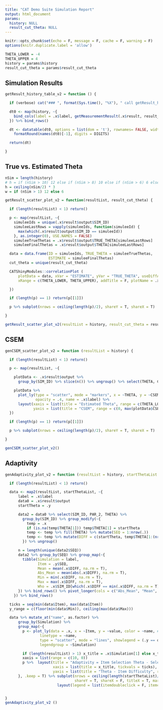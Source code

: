 ```yaml
---
title: "CAT Demo Suite Simulation Report"
output: html_document
params:
  history: NULL
  result_cut_theta: NULL
---
```



```r

knitr::opts_chunk$set(echo = F, message = F, cache = F, warning = F)
options(knitr.duplicate.label = 'allow')

THETA_LOWER = -4
THETA_UPPER = 4
history = params$history
result_cut_theta = params$result_cut_theta

```


## Simulation Results

```r

getResult_history_table_v2 = function () {

  if (verbose) cat("### ", format(Sys.time(), "%X"), " call getResult_history_table() \n")

  dt0 <- map(history, ~{
    bind_cols(label = .x$label, getMeasurementResult(.x$result, result_cut_theta))
  }) %>% bind_rows()

  dt <- datatable(dt0, options = list(dom = 't'), rownames= FALSE, width = "1200") %>%
    formatRound(names(dt0)[-1], digits = DIGITS)

  return(dt)

}

```

\newline
\newline
\newline

## True vs. Estimated Theta

```r
nSim = length(history)
# h = if (nSim > 10) 12 else if (nSim > 8) 10 else if (nSim > 6) 6 else if (nSim > 4) 4 else 2
h = ceiling(nSim/2) * 3
w = if (nSim > 1) 12 else 6
```


```r

getResult_scatter_plot_v2 = function(resultList, result_cut_theta) {

  if (length(resultList) < 1) return()

  p <- map(resultList, ~{
    simuleeIds = unique(.x$result$output$SIM_ID)
    simuleeLastRows = vapply(simuleeIds, function(simuleeId) {
      max(which(.x$result$output$SIM_ID == simuleeId))
    }, as.integer(0), USE.NAMES = FALSE)
    simuleeTrueThetas = .x$result$output$TRUE_THETA[simuleeLastRows]
    simuleeFinalThetas = .x$result$output$THETA[simuleeLastRows]

  data = data.frame(ID = simuleeIds, TRUE_THETA = simuleeTrueThetas, 
                    ESTIMATE = simuleeFinalThetas)
  cut_theta = unique(result_cut_theta)

  CATShinyModules::correlationPlot (
      plotData = data, xVar = "ESTIMATE", yVar = "TRUE_THETA", useDiffAsColor = F, cutsAt = cut_theta,
      xRange = c(THETA_LOWER, THETA_UPPER), addTitle = F, plotName = .x$label)

  })

  if (length(p) == 1) return(p[[1]])

  p %>% subplot(nrows = ceiling(length(p)/2), shareY = T, shareX = T)

}

getResult_scatter_plot_v2(resultList = history, result_cut_theta = result_cut_theta)

```

\newline
\newline
\newline

## CSEM

```r

genCSEM_scatter_plot_v2 = function (resultList = history) {

  if (length(resultList) < 1) return()

  p <- map(resultList, ~{

    plotData <- .x$result$output %>%
      group_by(SIM_ID) %>% slice(n()) %>% ungroup() %>% select(THETA, CSEM)

    plotData %>%
      plot_ly(type = "scatter", mode = "markers", x = ~THETA, y = ~CSEM, colors = "Blues", 
              opacity = .4, name = .x$label) %>%
      layout(xaxis = list(title = "Estimated Theta", range = c(THETA_LOWER, THETA_UPPER), zeroline = FALSE),
             yaxis = list(title = "CSEM", range = c(0, max(plotData$CSEM + 0.2)), zeroline = FALSE))
  })

  if (length(p) == 1) return(p[[1]])

  p %>% subplot(nrows = ceiling(length(p)/2), shareY = T, shareX = T)

}

genCSEM_scatter_plot_v2() 

```


## Adaptivity

```r

genAdaptivity_plot_v2 = function (resultList = history, startThetaList = map(history, ~.x$control$startTheta)) {

  if (length(resultList) < 1) return()

  data <- map2(resultList, startThetaList, ~{
      label = .x$label
      data0 = .x$result$output
      startTheta = .y

      data2 = data0 %>% select(SIM_ID, PAR_2, THETA) %>%
        group_by(SIM_ID) %>% group_modify(~{
          temp = .x
          if (is.na(temp$THETA[1])) temp$THETA[1] = startTheta
          temp <- temp %>% fill(THETA) %>% mutate(SEQ = 1:nrow(.))
          temp <- temp %>% mutate(DIFF = c(startTheta, temp$THETA[1:(nrow(.)-1)]) - temp$PAR_2)
        }) %>% ungroup()

      n = length(unique(data2$SEQ))
      data2 %>% group_by(SEQ) %>% group_map(~{
        tibble(Simulation = label,
               Item = .y$SEQ,
               Mean = mean(.x$DIFF, na.rm = T),
               Abs_Mean = mean(abs(.x$DIFF), na.rm = T),
               Min = min(.x$DIFF, na.rm = T),
               Max = max(.x$DIFF, na.rm = T),
               Who = .x$SIM_ID[which(.x$DIFF == min(.x$DIFF, na.rm = T))[1]])
      }) %>% bind_rows() %>% pivot_longer(cols = c("Abs_Mean", "Mean", "Min", "Max"))
    }) %>% bind_rows()

  ticks = seq(min(data$Item), max(data$Item))
  y_range = c(floor(min(data$Min)), ceiling(max(data$Max)))

  data %>% mutate_at("name", as.factor) %>%
      group_by(Simulation) %>%
      group_map(~{
        p <- plot_ly(data = .x, x = ~Item, y = ~value, color = ~name, #colors = "Paired",
                linetype = ~name,
                type = "scatter", mode = "lines", showlegend = (.y == data$Simulation[1] ),
                legendgroup = ~Simulation)

        if (length(resultList) > 1) x_title = .x$Simulation[1] else x_title = "Item Sequence"
        xaxis = list(range = c(10, 0))
        p %>%  layout(title = "Adaptivity = Item Selection Theta - Selected Item Difficulty",
                      xaxis = list(title = x_title, tickvals = ticks),
                      yaxis = list(title = "Theta - Item Difficulty", range = y_range))
      }, .keep = T) %>% subplot(nrows = ceiling(length(startThetaList)/2),
                                shareY = T, shareX = F, titleX = T, margin = 0.07) %>%
                        layout(legend = list(itemdoubleclick = F, itemclick = F))


}
genAdaptivity_plot_v2 () 

```

